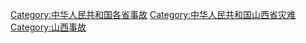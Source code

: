 [[Category:中华人民共和国各省事故|Category:中华人民共和国各省事故]]
[[Category:中华人民共和国山西省灾难|Category:中华人民共和国山西省灾难]]
[[Category:山西事故|Category:山西事故]]